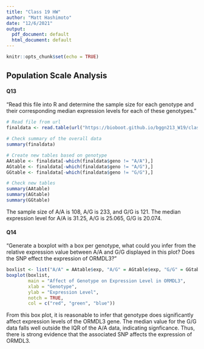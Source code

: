 ```yaml
---
title: "Class 19 HW"
author: "Matt Hashimoto"
date: "12/6/2021"
output:
  pdf_document: default
  html_document: default
---
```


```r
knitr::opts_chunk$set(echo = TRUE)
```

## Population Scale Analysis

#### Q13

"Read this file into R and determine the sample size for each genotype and their 
corresponding median expression levels for each of these genotypes."

```r
# Read file from url
finaldata <- read.table(url("https://bioboot.github.io/bggn213_W19/class-material/rs8067378_ENSG00000172057.6.txt"))

# Check summary of the overall data
summary(finaldata)
```

```r
# Create new tables based on genotype
AAtable <- finaldata[-which(finaldata$geno != "A/A"),]
AGtable <- finaldata[-which(finaldata$geno != "A/G"),]
GGtable <- finaldata[-which(finaldata$geno != "G/G"),]

# Check new tables
summary(AAtable)
summary(AGtable)
summary(GGtable)
```

The sample size of A/A is 108, A/G is 233, and G/G is 121. The median expression
level for A/A is 31.25, A/G is 25.065, G/G is 20.074.

#### Q14

"Generate a boxplot with a box per genotype, what could you infer from the
relative expression value between A/A and G/G displayed in this plot? Does the
SNP effect the expression of ORMDL3?"

```r
boxlist <- list("A/A" = AAtable$exp, "A/G" = AGtable$exp, "G/G" = GGtable$exp)
boxplot(boxlist,
        main = "Affect of Genotype on Expression Level in ORMDL3",
        xlab = "Genotype",
        ylab = "Expression Level",
        notch = TRUE,
        col = c("red", "green", "blue"))
```

From this box plot, it is reasonable to infer that genotype does significantly
affect expression levels of the ORMDL3 gene. The median value for the G/G data
falls well outside the IQR of the A/A data, indicating signficance. Thus, there
is strong evidence that the associated SNP affects the expression of ORMDL3. 





































